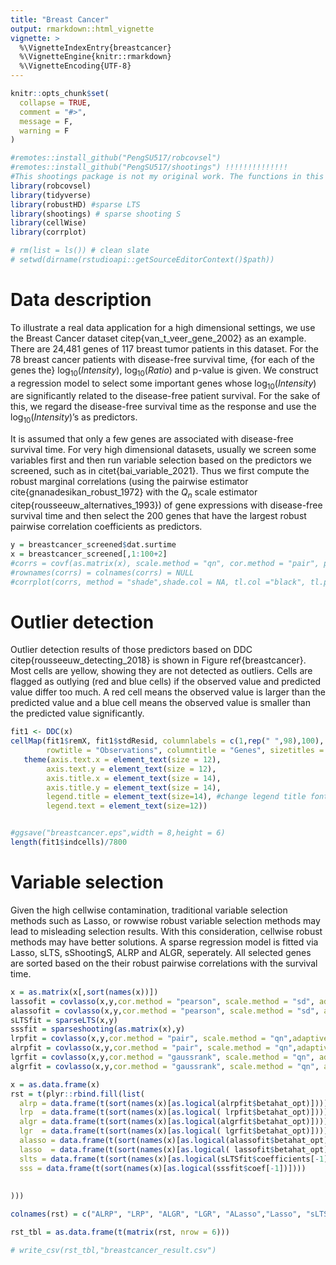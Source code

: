 ```yaml
---
title: "Breast Cancer"
output: rmarkdown::html_vignette
vignette: >
  %\VignetteIndexEntry{breastcancer}
  %\VignetteEngine{knitr::rmarkdown}
  %\VignetteEncoding{UTF-8}
---
```


```r
knitr::opts_chunk$set(
  collapse = TRUE,
  comment = "#>",
  message = F, 
  warning = F
)
```

```r
#remotes::install_github("PengSU517/robcovsel")
#remotes::install_github("PengSU517/shootings") !!!!!!!!!!!!!!
#This shootings package is not my original work. The functions in this package were forked from https://github.com/ineswilms/sparse-shooting-S. I constructed a package of those functions to make them more convenient to use.
library(robcovsel)
library(tidyverse)
library(robustHD) #sparse LTS
library(shootings) # sparse shooting S
library(cellWise)
library(corrplot)

# rm(list = ls()) # clean slate
# setwd(dirname(rstudioapi::getSourceEditorContext()$path))
```

# Data description

To illustrate a real data application for a high dimensional settings, we use the Breast Cancer dataset citep{van_t_veer_gene_2002} as an example. There are 24,481 genes of 117 breast tumor patients in this dataset. For the 78 breast cancer patients with disease-free survival time, {for each of the genes the} $\log_{10}(Intensity)$, $\log_{10}(Ratio)$ and p-value is given. We construct a regression model to select some important genes whose $\log_{10}(Intensity)$ are significantly related to the disease-free patient survival. For the sake of this, we regard the disease-free survival time as the response and use the  $\log_{10}(Intensity)$'s as predictors.

It is assumed that only a few genes are associated with disease-free survival time. For very high dimensional datasets, usually we screen some variables first and then run variable selection based on the predictors we screened, such as in citet{bai_variable_2021}. Thus we first compute the robust marginal correlations (using the pairwise estimator cite{gnanadesikan_robust_1972} with the $Q_n$ scale estimator citep{rousseeuw_alternatives_1993}) of gene expressions with disease-free survival time and then select the 200 genes that have the largest robust pairwise correlation coefficients as predictors.

```r
y = breastcancer_screened$dat.surtime
x = breastcancer_screened[,1:100+2]
#corrs = covf(as.matrix(x), scale.method = "qn", cor.method = "pair", pda.method = F)$cormatrix
#rownames(corrs) = colnames(corrs) = NULL
#corrplot(corrs, method = "shade",shade.col = NA, tl.col ="black", tl.pos = "n", order = "FPC")
```

# Outlier detection 
Outlier detection results of those predictors based on DDC citep{rousseeuw_detecting_2018} is shown in Figure ref{breastcancer}. Most cells are yellow, showing they are not detected as outliers. Cells are flagged as outlying (red and blue cells) if the observed value and predicted value differ too much. A red cell means the observed value is larger than the predicted value and a blue cell means the observed value is smaller than the predicted value significantly.

```r
fit1 <- DDC(x)
cellMap(fit1$remX, fit1$stdResid, columnlabels = c(1,rep(" ",98),100), rowlabels = c(1,rep(" ",76),78), columnangle = 0,
        rowtitle = "Observations", columntitle = "Genes", sizetitles = 2,adjustrowlabels = 0.5, adjustcolumnlabels = 0.5)+
   theme(axis.text.x = element_text(size = 12),
        axis.text.y = element_text(size = 12),
        axis.title.x = element_text(size = 14),
        axis.title.y = element_text(size = 14),
        legend.title = element_text(size=14), #change legend title font size
        legend.text = element_text(size=12))


#ggsave("breastcancer.eps",width = 8,height = 6)
length(fit1$indcells)/7800
```


# Variable selection
Given the high cellwise contamination, traditional variable selection methods such as Lasso, or rowwise robust variable selection methods may lead to misleading selection results. With this consideration, cellwise robust methods may have better solutions. A sparse regression model is fitted via Lasso, sLTS, sShootingS, ALRP and ALGR, seperately. All selected genes are sorted based on the their robust pairwise correlations with the survival time.

```r
x = as.matrix(x[,sort(names(x))])
lassofit = covlasso(x,y,cor.method = "pearson", scale.method = "sd", adaptive = F)
alassofit = covlasso(x,y,cor.method = "pearson", scale.method = "sd", adaptive = T)
sLTSfit = sparseLTS(x,y)
sssfit = sparseshooting(as.matrix(x),y)
lrpfit = covlasso(x,y,cor.method = "pair", scale.method = "qn",adaptive = F)
alrpfit = covlasso(x,y,cor.method = "pair", scale.method = "qn",adaptive = T)
lgrfit = covlasso(x,y,cor.method = "gaussrank", scale.method = "qn", adaptive = F)
algrfit = covlasso(x,y,cor.method = "gaussrank", scale.method = "qn", adaptive = T)
```

```r
x = as.data.frame(x)
rst = t(plyr::rbind.fill(list(
  alrp = data.frame(t(sort(names(x)[as.logical(alrpfit$betahat_opt)]))),
  lrp  = data.frame(t(sort(names(x)[as.logical( lrpfit$betahat_opt)]))),
  algr = data.frame(t(sort(names(x)[as.logical(algrfit$betahat_opt)]))),
  lgr  = data.frame(t(sort(names(x)[as.logical( lgrfit$betahat_opt)]))),
  alasso = data.frame(t(sort(names(x)[as.logical(alassofit$betahat_opt)]))),
  lasso  = data.frame(t(sort(names(x)[as.logical( lassofit$betahat_opt)]))),
  slts = data.frame(t(sort(names(x)[as.logical(sLTSfit$coefficients[-1])]))),
  sss = data.frame(t(sort(names(x)[as.logical(sssfit$coef[-1])])))
  
  
)))

colnames(rst) = c("ALRP", "LRP", "ALGR", "LGR", "ALasso","Lasso", "sLTS", "sShootingS")

rst_tbl = as.data.frame(t(matrix(rst, nrow = 6)))

# write_csv(rst_tbl,"breastcancer_result.csv")
```

















